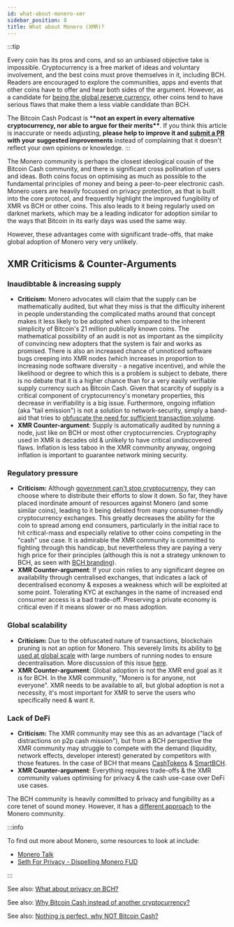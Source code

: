 ```yaml
---
id: what-about-monero-xmr
sidebar_position: 8
title: What about Monero (XMR)?
---
```


:::tip

Every coin has its pros and cons, and so an unbiased objective take is impossible. Cryptocurrency is a free market of ideas and voluntary involvement, and the best coins must prove themselves in it, including BCH. Readers are encouraged to explore the communities, apps and events that other coins have to offer and hear both sides of the argument. However, as a candidate for [being the global reserve currency](/faqs/Global-Reserve-Currency/what-do-you-mean-global-reserve-currency), other coins tend to have serious flaws that make them a less viable candidate than BCH.

The Bitcoin Cash Podcast is \***\*not an expert in every alternative cryptocurrency, nor able to argue for their merits\*\***. If you think this article is inaccurate or needs adjusting, **please help to improve it and [submit a PR](https://github.com/JeremyEllingham/bitcoincashpodcast-v2) with your suggested improvements** instead of complaining that it doesn't reflect your own opinions or knowledge.
:::

The Monero community is perhaps the closest ideological cousin of the Bitcoin Cash community, and there is significant cross pollination of users and ideas. Both coins focus on optimising as much as possible to the fundamental principles of money and being a peer-to-peer electronic cash. Monero users are heavily focussed on privacy protection, as that is built into the core protocol, and frequently highlight the improved fungibility of XMR vs BCH or other coins. This also leads to it being regularly used on darknet markets, which may be a leading indicator for adoption similar to the ways that Bitcoin in its early days was used the same way.

However, these advantages come with significant trade-offs, that make global adoption of Monero very very unlikely.

## XMR Criticisms & Counter-Arguments

### Inaudibtable & increasing supply

- **Criticism:** Monero advocates will claim that the supply can be mathematically audited, but what they miss is that the difficulty inherent in people understanding the complicated maths around that concept makes it less likely to be adopted when compared to the inherent simplicity of Bitcoin's 21 million publically known coins. The mathematical possibility of an audit is not as important as the simplicity of convincing new adopters that the system is fair and works as promised. There is also an increased chance of unnoticed software bugs creeping into XMR nodes (which increases in proportion to increasing node software diversity - a negative incentive), and while the likelihood or degree to which this is a problem is subject to debate, there is no debate that it is a higher chance than for a very easily verifiable supply currency such as Bitcoin Cash. Given that scarcity of supply is a critical component of cryptocurrency's monetary properties, this decrease in verifiability is a big issue. Furthermore, ongoing inflation (aka "tail emission") is not a solution to network-security, simply a band-aid that tries to [obfuscate the need for sufficient transaction volume](/faqs/BCH/will-bitcoin-cash-add-tail-emission).
- **XMR Counter-argument**: Supply is automatically audited by running a node, just like on BCH or most other cryptocurrencies. Cryptography used in XMR is decades old & unlikely to have critical undiscovered flaws. Inflation is less taboo in the XMR community anyway, ongoing inflation is important to guarantee network mining security.

### Regulatory pressure

- **Criticism:** Although [government can't stop cryptocurrency](/faqs/Roadblocks/what-if-governments-ban-crypto), they can choose where to distribute their efforts to slow it down. So far, they have placed inordinate amount of resources against Monero (and some similar coins), leading to it being delisted from many consumer-friendly cryptocurrency exchanges. This greatly decreases the ability for the coin to spread among end consumers, particularly in the initial race to hit critical-mass and especially relative to other coins competing in the "cash" use case. It is admirable the XMR community is committed to fighting through this handicap, but nevertheless they are paying a very high price for their principles (although this is not a strategy unknown to BCH, as seen with [BCH branding](/faqs/BCH/will-bitcoin-cash-rebrand)).
- **XMR Counter-argument**: If your coin relies to any significant degree on availability through centralised exchanges, that indicates a lack of decentralised economy & exposes a weakness which will be exploited at some point. Tolerating KYC at exchanges in the name of increased end consumer access is a bad trade-off. Preserving a private economy is critical even if it means slower or no mass adoption.

### Global scalability

- **Criticism:** Due to the obfuscated nature of transactions, blockchain pruning is not an option for Monero. This severely limits its ability to [be used at global scale](/faqs/Global-Reserve-Currency/what-do-you-mean-global-reserve-currency) with large numbers of running nodes to ensure decentralisation. More discussion of this issue [here](https://www.reddit.com/r/btc/comments/rzxzmx/why_bch_not_xmr/hrynhp3/).
- **XMR Counter-argument**: Global adoption is not the XMR end goal as it is for BCH. In the XMR community, "Monero is for anyone, not everyone". XMR needs to be available to all, but global adoption is not a necessity, it's most important for XMR to serve the users who specifically need & want it.

### Lack of DeFi

- **Criticism:** The XMR community may see this as an advantage ("lack of distractions on p2p cash mission"), but from a BCH perspective the XMR community may struggle to compete with the demand (liquidity, network effects, developer interest) generated by competitors with those features. In the case of BCH that means [CashTokens](/faqs/Tech/what-is-cashtokens) & [SmartBCH](/faqs/SmartBCH/what-is-smart-bch).
- **XMR Counter-argument**: Everything requires trade-offs & the XMR community values optimising for privacy & the cash use-case over DeFi use cases.

The BCH community is heavily committed to privacy and fungibility as a core tenet of sound money. However, it has a [different approach](/faqs/BCH/what-about-privacy-on-BCH) to the Monero community.

:::info

To find out more about Monero, some resources to look at include:

- [Monero Talk](https://www.monerotalk.live/)
- [Seth For Privacy - Dispelling Monero FUD](https://sethforprivacy.com/posts/dispelling-monero-fud/)

:::

See also: [What about privacy on BCH?](/faqs/BCH/what-about-privacy-on-BCH)

See also: [Why Bitcoin Cash instead of another cryptocurrency?](/faqs/BCH/why-bitcoin-cash)

See also: [Nothing is perfect, why NOT Bitcoin Cash?](/faqs/BCH/why-not-bitcoin-cash)
